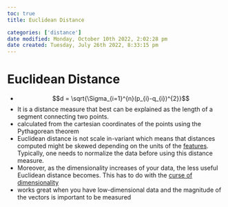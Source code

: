 ```yaml
---
toc: true
title: Euclidean Distance

categories: ['distance']
date modified: Monday, October 10th 2022, 2:02:28 pm
date created: Tuesday, July 26th 2022, 8:33:15 pm
---
```


# Euclidean Distance
- $$d = \sqrt{\Sigma_{i=1}^{n}(p_{i}-q_{i})^{2}}$$
- It is a distance measure that best can be explained as the length of a segment connecting two points.
- calculated from the cartesian coordinates of the points using the Pythagorean theorem
- Euclidean distance is not scale in-variant which means that distances computed might be skewed depending on the units of the [features](Features.qmd). Typically, one needs to normalize the data before using this distance measure.
- Moreover, as the dimensionality increases of your data, the less useful Euclidean distance becomes. This has to do with the [curse of dimensionality](Curse%20Of%20Dimensionality.qmd)
- works great when you have low-dimensional data and the magnitude of the vectors is important to be measured




